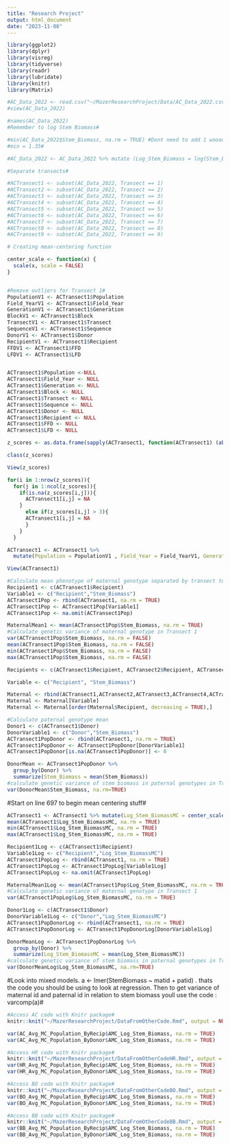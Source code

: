 ```yaml
---
title: "Research Project"
output: html_document
date: "2023-11-08"
---
```

```r

library(ggplot2)
library(dplyr)
library(visreg)
library(tidyverse)
library(readr)
library(lubridate)
library(knitr)
library(Matrix)
```

```r
#AC_Data_2022 <- read.csv("~/MazerResearchProject/Data/AC_Data_2022.csv")
#view(AC_Data_2022)
```

```r
#names(AC_Data_2022)
#Remember to log Stem Biomass#

#min(AC_Data_2022$Stem_Biomass, na.rm = TRUE) #Dont need to add 1 wooooo#
#min = 1.35#

#AC_Data_2022 <- AC_Data_2022 %>% mutate (Log_Stem_Biomass = log(Stem_Biomass))
```
```r
#Separate transects#

#ACTransect1 <- subset(AC_Data_2022, Transect == 1)
#ACTransect2 <- subset(AC_Data_2022, Transect == 2)
#ACTransect3 <- subset(AC_Data_2022, Transect == 3)
#ACTransect4 <- subset(AC_Data_2022, Transect == 4)
#ACTransect5 <- subset(AC_Data_2022, Transect == 5)
#ACTransect6 <- subset(AC_Data_2022, Transect == 6)
#ACTransect7 <- subset(AC_Data_2022, Transect == 7)
#ACTransect8 <- subset(AC_Data_2022, Transect == 8)
#ACTransect9 <- subset(AC_Data_2022, Transect == 9)

# Creating mean-centering function

center_scale <- function(x) {
  scale(x, scale = FALSE)
}



```

```r
#Remove outliers for Transect 1#
PopulationV1 <- ACTransect1$Population 
Field_YearV1 <- ACTransect1$Field_Year
GenerationV1 <- ACTransect1$Generation
BlockV1 <- ACTransect1$Block
TransectV1 <- ACTransect1$Transect
SequenceV1 <- ACTransect1$Sequence
DonorV1 <- ACTransect1$Donor
RecipientV1 <- ACTransect1$Recipient
FFDV1 <- ACTransect1$FFD
LFDV1 <- ACTransect1$LFD


ACTransect1$Population <-NULL
ACTransect1$Field_Year <- NULL
ACTransect1$Generation <- NULL
ACTransect1$Block <- NULL
ACTransect1$Transect <- NULL
ACTransect1$Sequence <- NULL
ACTransect1$Donor <- NULL
ACTransect1$Recipient <- NULL
ACTransect1$FFD <- NULL
ACTransect1$LFD <- NULL

z_scores <- as.data.frame(sapply(ACTransect1, function(ACTransect1) (abs(ACTransect1-mean(ACTransect1, na.rm = TRUE))/sd(ACTransect1, na.rm = TRUE))))

class(z_scores)

View(z_scores) 

for(i in 1:nrow(z_scores)){
  for(j in 1:ncol(z_scores)){
    if(is.na(z_scores[i,j])){
      ACTransect1[i,j] = NA
    }
      else if(z_scores[i,j] > 3){
      ACTransect1[i,j] = NA
      }
    }
  }

ACTransect1 <- ACTransect1 %>% 
  mutate(Population = PopulationV1 , Field_Year = Field_YearV1, Generation = GenerationV1, Block = BlockV1, Transect = TransectV1, Sequence = SequenceV1, Donor = DonorV1, Recipient = RecipientV1, FFD = FFDV1, LFD = LFDV1, .before = Left_Or_Right, )

View(ACTransect1)
```


```r
#Calculate mean phenotype of maternal genotype separated by transect to account for environmental effects on each transect#
Recipient1 <- c(ACTransect1$Recipient)
Variable1 <- c("Recipient","Stem_Biomass")
ACTransect1Pop <- rbind(ACTransect1, na.rm = TRUE)
ACTransect1Pop <- ACTransect1Pop[Variable1]
ACTransect1Pop <- na.omit(ACTransect1Pop)

MaternalMean1 <- mean(ACTransect1Pop$Stem_Biomass, na.rm = TRUE)
#Calculate genetic variance of maternal genotype in Transect 1
var(ACTransect1Pop$Stem_Biomass, na.rm = FALSE)
mean(ACTransect1Pop$Stem_Biomass, na.rm = FALSE)
min(ACTransect1Pop$Stem_Biomass, na.rm = FALSE)
max(ACTransect1Pop$Stem_Biomass, na.rm = FALSE)
```


```r
Recipients <- c(ACTransect1$Recipient, ACTransect2$Recipient, ACTransect3$Recipient, ACTransect4$Recipient, ACTransect5$Recipient, ACTransect6$Recipient, ACTransect7$Recipient, ACTransect8$Recipient, ACTransect9$Recipient)

Variable <- c("Recipient", "Stem_Biomass")

Maternal <- rbind(ACTransect1,ACTransect2,ACTransect3,ACTransect4,ACTransect5,ACTransect6,ACTransect7,ACTransect8, ACTransect9)
Maternal <- Maternal[Variable]
Maternal <- Maternal[order(Maternal$Recipient, decreasing = TRUE),]
```

```r
#Calculate paternal genotype mean
Donor1 <- c(ACTransect1$Donor)
DonorVariable1 <- c("Donor","Stem_Biomass")
ACTransect1PopDonor <- rbind(ACTransect1, na.rm = TRUE)
ACTransect1PopDonor <- ACTransect1PopDonor[DonorVariable1]
ACTransect1PopDonor[is.na(ACTransect1PopDonor)] <- 0

DonorMean <- ACTransect1PopDonor %>%
  group_by(Donor) %>%
  summarize(Stem_Biomass = mean(Stem_Biomass))
#calculate genetic variance of stem biomass in paternal genotypes in Transect 1
var(DonorMean$Stem_Biomass, na.rm=TRUE)
```

#Start on line 697 to begin mean centering stuff#
```r
ACTransect1 <- ACTransect1 %>% mutate(Log_Stem_BiomassMC = center_scale(Log_Stem_Biomass))
mean(ACTransect1$Log_Stem_BiomassMC, na.rm = TRUE)
min(ACTransect1$Log_Stem_BiomassMC, na.rm = TRUE)
max(ACTransect1$Log_Stem_BiomassMC, na.rm = TRUE)

Recipient1Log <- c(ACTransect1$Recipient)
Variable1Log <- c("Recipient","Log_Stem_BiomassMC")
ACTransect1PopLog <- rbind(ACTransect1, na.rm = TRUE)
ACTransect1PopLog <- ACTransect1PopLog[Variable1Log]
ACTransect1PopLog <- na.omit(ACTransect1PopLog)

MaternalMean1Log <- mean(ACTransect1Pop$Log_Stem_BiomassMC, na.rm = TRUE)
#Calculate genetic variance of maternal genotype in Transect 1
var(ACTransect1PopLog$Log_Stem_BiomassMC, na.rm = TRUE)

Donor1Log <- c(ACTransect1$Donor)
DonorVariable1Log <- c("Donor","Log_Stem_BiomassMC")
ACTransect1PopDonorLog <- rbind(ACTransect1, na.rm = TRUE)
ACTransect1PopDonorLog <- ACTransect1PopDonorLog[DonorVariable1Log]

DonorMeanLog <- ACTransect1PopDonorLog %>%
  group_by(Donor) %>%
  summarize(Log_Stem_BiomassMC = mean(Log_Stem_BiomassMC))
#calculate genetic variance of stem biomass in paternal genotypes in Transect 1
var(DonorMeanLog$Log_Stem_BiomassMC, na.rm=TRUE)
```
#Look into mixed models. a <- lmer(StemBiomass ~ matid + patid) . thats the code you should be using to look at regression. Then to get variance of maternal id and paternal id in relation to stem biomass youll use the code : varcomp(a)#

```r
#Access AC code with Knitr package#
knitr::knit("~/MazerResearchProject/DataFromOtherCode.Rmd", output = NULL)

var(AC_Avg_MC_Population_ByRecip$AMC_Log_Stem_Biomass, na.rm = TRUE)
var(AC_Avg_MC_Population_ByDonor$AMC_Log_Stem_Biomass, na.rm = TRUE)
```
```r
#Access HR code with Knitr package#
knitr::knit("~/MazerResearchProject/DataFromOtherCodeHR.Rmd", output = NULL)
var(HR_Avg_MC_Population_ByRecip$AMC_Log_Stem_Biomass, na.rm = TRUE)
var(HR_Avg_MC_Population_ByDonor$AMC_Log_Stem_Biomass, na.rm = TRUE)
```

```r
#Access BO code with Knitr package#
knitr::knit("~/MazerResearchProject/DataFromOtherCodeBO.Rmd", output = NULL)
var(BO_Avg_MC_Population_ByRecip$AMC_Log_Stem_Biomass, na.rm = TRUE)
var(BO_Avg_MC_Population_ByDonor$AMC_Log_Stem_Biomass, na.rm = TRUE)

```

```r
#Access BB code with Knitr package#
knitr::knit("~/MazerResearchProject/DataFromOtherCodeBB.Rmd", output = NULL)
var(BB_Avg_MC_Population_ByRecip$AMC_Log_Stem_Biomass, na.rm = TRUE)
var(BB_Avg_MC_Population_ByDonor$AMC_Log_Stem_Biomass, na.rm = TRUE)
```
